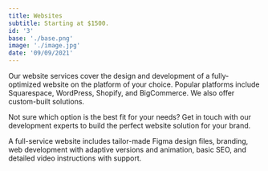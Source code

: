 ```yaml
---
title: Websites
subtitle: Starting at $1500.
id: '3'
base: './base.png'
image: './image.jpg'
date: '09/09/2021'
---
```


Our website services cover the design and development of a fully-optimized website on the platform of your choice. Popular platforms include Squarespace, WordPress, Shopify, and BigCommerce. We also offer custom-built solutions.

Not sure which option is the best fit for your needs? Get in touch with our development experts to build the perfect website solution for your brand.

A full-service website includes tailor-made Figma design files, branding, web development with adaptive versions and animation, basic SEO, and detailed video instructions with support.
